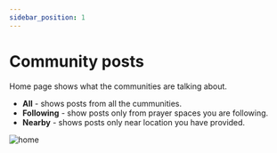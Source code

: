 ```yaml
---
sidebar_position: 1
---
```


# Community posts

Home page shows what the communities are talking about.

- **All** - shows posts from all the cummunities.
- **Following** - show posts only from prayer spaces you are following.
- **Nearby** - shows posts only near location you have provided.


![home](img/home.png)
